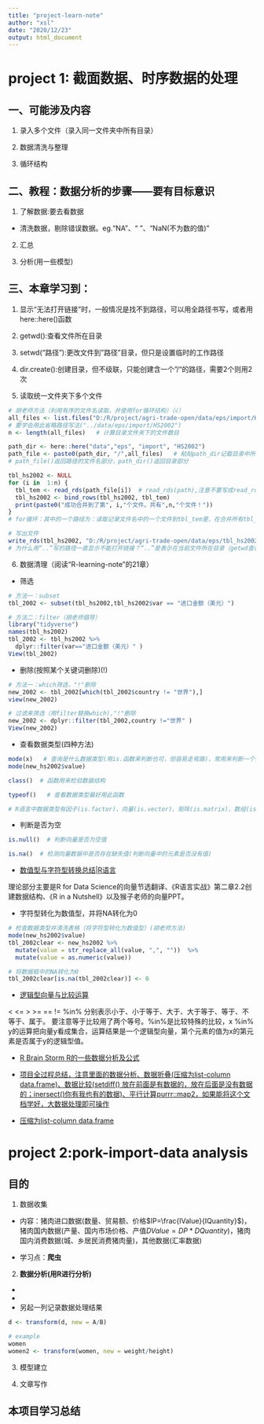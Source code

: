 ---
title: "project-learn-note"
author: "xsl"
date: "2020/12/23"
output: html_document
---

# project 1: 截面数据、时序数据的处理

## 一、可能涉及内容

1. 录入多个文件（录入同一文件夹中所有目录）

2. 数据清洗与整理

3. 循环结构

## 二、教程：数据分析的步骤——要有目标意识

1. 了解数据:要去看数据

- 清洗数据，剔除错误数据。eg.“NA”、“ ”、“NaN(不为数的值)”

2. 汇总

3. 分析(用一些模型)

## 三、**本章学习到：**

1. 显示“无法打开链接”时，一般情况是找不到路径，可以用全路径书写，或者用here::here()函数

2. getwd():查看文件所在目录

3. setwd("路径"):更改文件到"路径"目录，但只是设置临时的工作路径

4. dir.create():创建目录，但不级联，只能创建含一个"/"的路径，需要2个则用2次

5. 读取统一文件夹下多个文件

```{r}
# 胡老师方法（利用有序的文件名读取，并使用for循环结构）（√）
all_files <- list.files("D:/R/project/agri-trade-open/data/eps/import/HS2002")
# 要学会用此省略路径写法("../data/eps/import/HS2002")
n <- length(all_files)   # 计算目录文件夹下的文件数目

path_dir <- here::here("data","eps", "import", "HS2002")
path_file <- paste0(path_dir, "/",all_files)   # 粘贴path_dir记载目录中所有文件的名字到path_file文件中
# path_file()返回路径的文件名部分，path_dir()返回目录部分

tbl_hs2002 <- NULL
for (i in  1:n) {
  tbl_tem <- read_rds(path_file[i])  # read_rds(path),注意不要写成read_rds(file = path)
  tbl_hs2002 <- bind_rows(tbl_hs2002, tbl_tem)
  print(paste0("成功合并到了第", i,"个文件。共有",n,"个文件！"))
}
# for循环：其中的一个路线为：读取记录文件名中的一个文件到tbl_tem里，在合并所有tbl_tem的行到tbl_2002文件中

# 写出文件
write_rds(tbl_hs2002, "D:/R/project/agri-trade-open/data/eps/tbl_hs2002.rds") 
# 为什么用“..”写的路径一直显示不能打开链接？“..”是表示在当前文件所在目录（getwd查看）的前一个目录？？？
```

6. 数据清理（阅读“R-learning-note”的21章）

- 筛选

```{r}
# 方法一：subset
tbl_2002 <- subset(tbl_hs2002,tbl_hs2002$var == "进口金额（美元）")

# 方法二：filter（胡老师倡导）
library("tidyverse")
names(tbl_hs2002)
tbl_2002 <- tbl_hs2002 %>%
  dplyr::filter(var=="进口金额（美元）" )
View(tbl_2002)
```


- 删除(按照某个关键词删除)(!)

```{r}
# 方法一：which筛选，"!"删除
new_2002 <- tbl_2002[which(tbl_2002$country != "世界"),]
view(new_2002)

# 过滤来筛选（用filter替换which),"!"删除
new_2002 <- dplyr::filter(tbl_2002,country !="世界" )
View(new_2002)

```


- 查看数据类型(四种方法)

```{r}
mode(x)   # 查询是什么数据类型(用is.函数来判断也可，但容易走弯路)，常用来判断一个数据框中某个变量是什么类型
mode(new_hs2002$value)

class()  # 函数用来检验数据结构

typeof()   # 查看数据类型最好用此函数

# R语言中数据类型有因子(is.factor)、向量(is.vector)、矩阵(is.matrix)、数组(is.array)、数据框(is.data.frame)、列表(is.list)，同时元素的数据类型有数值型(is.numeric判断)、字符型(is.character判断)、逻辑型(is.logical)
```


- 判断是否为空

```{r}
is.null()  # 判断向量是否为空值

is.na()  # 检测向量数据中是否存在缺失值(判断向量中的元素是否没有值)
```


- [数值型与字符型转换总结|R语言](https://zhuanlan.zhihu.com/p/30981954)

理论部分主要是R for Data Science的向量节选翻译、《R语言实战》第二章2.2创建数据结构、《R in a Nutshell》以及猴子老师的向量PPT。


- 字符型转化为数值型，并将NA转化为0

```{r}
# 检查数据类型并清洗表格（将字符型转化为数值型）(胡老师方法)
mode(new_hs2002$value)
tbl_2002clear <- new_hs2002 %>%
  mutate(value = str_replace_all(value, ",", ""))  %>%
  mutate(value = as.numeric(value))

# 将数据框中的NA转化为0
tbl_2002clear[is.na(tbl_2002clear)] <- 0
```


- [逻辑型向量与比较运算](https://www.math.pku.edu.cn/teachers/lidf/docs/Rbook/html/_Rbook/prog-type-logi.html)

<   <=  >  >=  ==  !=  %in% 分别表示小于、小于等于、大于、大于等于、等于、不等于、属于。 要注意等于比较用了两个等号。%in%是比较特殊的比较，x %in% y的运算把向量y看成集合，运算结果是一个逻辑型向量，第个元素的值为x的第元素是否属于y的逻辑型值。

- [R Brain Storm  R的一些数据分析及公式](https://www.jieandze1314.com/post/cnposts/29/)

- [项目全过程总结，注意里面的数据分析、数据折叠(压缩为list-column data.frame)、数据比较(setdiff()  放在前面是有数据的，放在后面是没有数据的；inersect()你有我也有的数据)、平行计算purrr::map2，如果能将这个文档学好，大数据处理即可操作](https://github.com/huhuaping/agri-trade-open/blob/master/manuscript/analysis-01-eps-case.Rmd)

- [压缩为list-column data.frame](https://stackoverflow.com/questions/9547518/create-a-data-frame-where-a-column-is-a-list)



# project 2:pork-import-data analysis

## 目的

1. 数据收集

- 内容：猪肉进口数据(数量、贸易额、价格$IP=\frac{IValue}{IQuantity}$)，猪肉国内数据(产量、国内市场价格、产值$DValue=DP*DQuantity$)，猪肉国内消费数据(城、乡居民消费猪肉量)，其他数据(汇率数据)

- 学习点：**爬虫**

2. **数据分析(用R进行分析)**

- 

- 

- 另起一列记录数据处理结果

```{r}
d <- transform(d, new = A/B)

# example
women
women2 <- transform(women, new = weight/height)
```


3. 模型建立

4. 文章写作

## 本项目学习总结




















